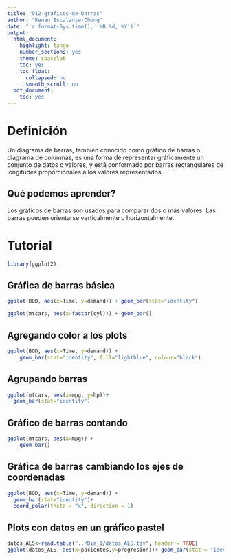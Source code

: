 ```yaml
---
title: "012-gráficos-de-barras"
author: "Renan Escalante-Chong"
date: "`r format(Sys.time(), '%B %d, %Y')`"
output:
  html_document:
    highlight: tango
    number_sections: yes
    theme: spacelab
    toc: yes
    toc_float:
      collapsed: no
      smooth_scroll: no
  pdf_document:
    toc: yes
---
```


# Definición

Un diagrama de barras, también conocido como gráfico de barras o diagrama de columnas, es una forma de representar gráficamente un conjunto de datos o valores, y está conformado por barras rectangulares de longitudes proporcionales a los valores representados. 

## Qué podemos aprender?

Los gráficos de barras son usados para comparar dos o más valores. Las barras pueden orientarse verticalmente u horizontalmente.

# Tutorial


```r
library(ggplot2)
```

## Gráfica de barras básica

```r
ggplot(BOD, aes(x=Time, y=demand)) + geom_bar(stat="identity")
```

```r
ggplot(mtcars, aes(x=factor(cyl))) + geom_bar()
```

## Agregando color a los plots


```r
ggplot(BOD, aes(x=Time, y=demand)) +
    geom_bar(stat="identity", fill="lightblue", colour="black")
```

## Agrupando barras 

```r

ggplot(mtcars, aes(x=mpg, y=hp))+
  geom_bar(stat="identity")
```

## Gráfico de barras contando

```r
ggplot(mtcars, aes(x=mpg)) +
    geom_bar()

```

## Gráfica de barras cambiando los ejes de coordenadas

```r
ggplot(BOD, aes(x=Time, y=demand)) + 
  geom_bar(stat="identity")+
  coord_polar(theta = "x", direction = 1)
```

## Plots con datos en un gráfico pastel

```r
datos_ALS<-read.table("../Dia_1/datos_ALS.tsv", header = TRUE)
ggplot(datos_ALS, aes(x=pacientes,y=progresion))+ geom_bar(stat = "identity")
```


